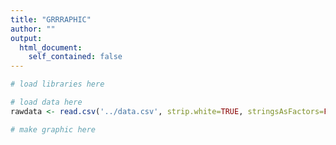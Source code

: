 ```yaml
---
title: "GRRRAPHIC"
author: ""
output:
  html_document:
    self_contained: false
---
```


```r
# load libraries here
```

```r
# load data here
rawdata <- read.csv('../data.csv', strip.white=TRUE, stringsAsFactors=FALSE, row.names=NULL)
```

```r
# make graphic here
```